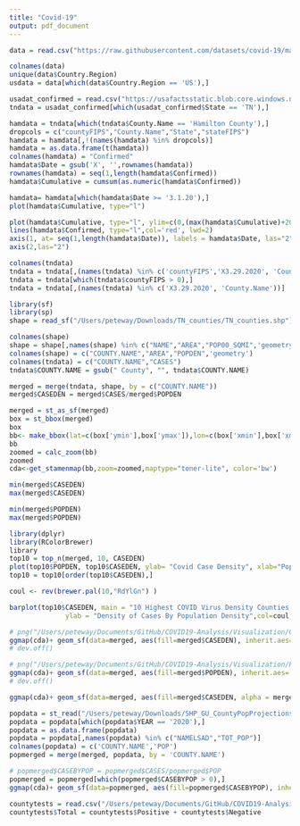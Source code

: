 ```yaml
---
title: "Covid-19"
output: pdf_document
---
```


```r
data = read.csv("https://raw.githubusercontent.com/datasets/covid-19/master/data/time-series-19-covid-combined.csv")
```

```r
colnames(data)
unique(data$Country.Region)
usdata = data[which(data$Country.Region == 'US'),]
```

```r
usadat_confirmed = read.csv("https://usafactsstatic.blob.core.windows.net/public/data/covid-19/covid_confirmed_usafacts.csv")
tndata = usadat_confirmed[which(usadat_confirmed$State == 'TN'),]
```

```r
hamdata = tndata[which(tndata$County.Name == 'Hamilton County'),]
dropcols = c("countyFIPS","County.Name","State","stateFIPS")
hamdata = hamdata[,!(names(hamdata) %in% dropcols)]
hamdata = as.data.frame(t(hamdata))
colnames(hamdata) = "Confirmed"
hamdata$Date = gsub('X', '',rownames(hamdata))
rownames(hamdata) = seq(1,length(hamdata$Confirmed))
hamdata$Cumulative = cumsum(as.numeric(hamdata$Confirmed))

hamdata= hamdata[which(hamdata$Date >= '3.1.20'),]
plot(hamdata$Cumulative, type="l")

plot(hamdata$Cumulative, type="l", ylim=c(0,(max(hamdata$Cumulative)+20)),col='#469990', lwd=4, ylab="Number of Confirmed Cases", xlab="", xlim=c(0,length(hamdata$Date)),main="Hamilton County Cases by Date", xaxt="n", yaxt="n",)
lines(hamdata$Confirmed, type="l",col='red', lwd=2)
axis(1, at= seq(1,length(hamdata$Date)), labels = hamdata$Date, las="2")
axis(2,las="2")
```

```r
colnames(tndata)
tndata = tndata[,(names(tndata) %in% c('countyFIPS','X3.29.2020', 'County.Name'))]
tndata = tndata[which(tndata$countyFIPS > 0),]
tndata = tndata[,(names(tndata) %in% c('X3.29.2020', 'County.Name'))]
```

```r
library(sf)
library(sp)
shape = read_sf("/Users/peteway/Downloads/TN_counties/TN_counties.shp")
```

```r
colnames(shape)
shape = shape[,names(shape) %in% c("NAME","AREA","POP00_SQMI",'geometry')]
colnames(shape) = c("COUNTY.NAME","AREA","POPDEN",'geometry')
colnames(tndata) = c("COUNTY.NAME","CASES")
tndata$COUNTY.NAME = gsub(" County", "", tndata$COUNTY.NAME)

merged = merge(tndata, shape, by = c("COUNTY.NAME"))
merged$CASEDEN = merged$CASES/merged$POPDEN
```

```r
merged = st_as_sf(merged)
box = st_bbox(merged)
box
bb<- make_bbox(lat=c(box['ymin'],box['ymax']),lon=c(box['xmin'],box['xmax']))
bb
zoomed = calc_zoom(bb)
zoomed
cda<-get_stamenmap(bb,zoom=zoomed,maptype="toner-lite", color='bw')
```

```r
min(merged$CASEDEN)
max(merged$CASEDEN)

min(merged$POPDEN)
max(merged$POPDEN)

```

```r
library(dplyr)
library(RColorBrewer)
library
top10 = top_n(merged, 10, CASEDEN)
plot(top10$POPDEN, top10$CASEDEN, ylab= "Covid Case Density", xlab="Population Density")
top10 = top10[order(top10$CASEDEN),]

coul <- rev(brewer.pal(10,"RdYlGn") )

barplot(top10$CASEDEN, main = "10 Highest COVID Virus Density Counties in Tennessee", xlab = "Counties",
              ylab = "Density of Cases By Population Density",col=coul, ylim=c(0,.5), names.arg = top10$COUNTY.NAME)


```


```r
# png("/Users/peteway/Documents/GitHub/COVID19-Analysis/Visualization/CaseDensity.4.1.png", width=9,height=4,units='in', res=600,bg = 'transparent')
ggmap(cda)+ geom_sf(data=merged, aes(fill=merged$CASEDEN), inherit.aes= FALSE) + scale_fill_gradient(low = "blue", high = "red","COVID-19 Cases per \n Population Density", limits=c(0,.5), breaks = seq(0,.5,by=.125),labels = seq(0,.5,by=.125)) + xlab("Longitude") + ylab("Latitude")
# dev.off()

# png("/Users/peteway/Documents/GitHub/COVID19-Analysis/Visualization/PopDensity.4.1.png", width=9,height=4,units='in', res=600,bg = 'transparent')
ggmap(cda)+ geom_sf(data=merged, aes(fill=merged$POPDEN), inherit.aes= FALSE) + scale_fill_gradient(low = "blue", high = "red","Population Density", limits=c(0,1150), breaks = seq(0,1150,by=230),labels = seq(0,1150,by=230)) + xlab("Longitude") + ylab("Latitude")
# dev.off()

ggmap(cda)+ geom_sf(data=merged, aes(fill=merged$CASEDEN, alpha = merged$POPDEN), inherit.aes= FALSE) + scale_fill_gradient(low = "blue", high = "red","COVID-19 Cases per \n Population Density", limits=c(0,.5), breaks = seq(0,.5,by=.125),labels = seq(0,.5,by=.125)) + xlab("Longitude") + ylab("Latitude")
```

```r
popdata = st_read("/Users/peteway/Downloads/SHP_GU_CountyPopProjections20182070_TN/GU_CountyPopProjections20182070_TN.shp")
popdata = popdata[which(popdata$YEAR == '2020'),]
popdata = as.data.frame(popdata)
popdata = popdata[,names(popdata) %in% c("NAMELSAD","TOT_POP")]
colnames(popdata) = c('COUNTY.NAME','POP')
popmerged = merge(merged, popdata, by = 'COUNTY.NAME')
```

```r
# popmerged$CASEBYPOP = popmerged$CASES/popmerged$POP
popmerged = popmerged[which(popmerged$CASEBYPOP > 0),]
ggmap(cda)+ geom_sf(data=popmerged, aes(fill=popmerged$CASEBYPOP), inherit.aes= FALSE) + xlab("Longitude") + ylab("Latitude") + scale_fill_gradient(low = "blue", high = "red","Cases by Population", limits=c(0,.0005), breaks = seq(0,.0005,by=.0001),labels = seq(0,.0005,by=.0001))
```

```r
countytests = read.csv("/Users/peteway/Documents/GitHub/COVID19-Analysis/Data/CountyTests.csv")
countytests$Total = countytests$Positive + countytests$Negative
```

